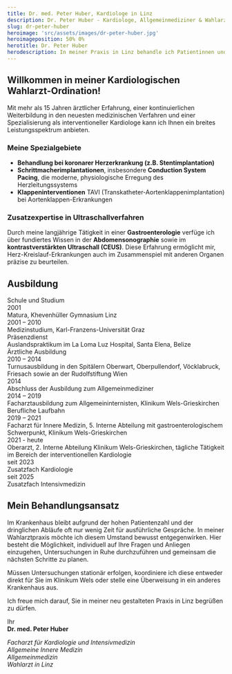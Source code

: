 ```yaml
---
title: Dr. med. Peter Huber, Kardiologe in Linz
description: Dr. Peter Huber - Kardiologe, Allgemeinmediziner & Wahlarzt in Linz. Persönliche Betreuung von Vorsorge bis Therapie.
slug: dr-peter-huber
heroimage: 'src/assets/images/dr-peter-huber.jpg'
heroimageposition: 50% 0%
herotitle: Dr. Peter Huber
herodescription: In meiner Praxis in Linz behandle ich Patientinnen und Patienten als Facharzt für Innere Medizin und Kardiologie von der Vorsorge bis zur spezialisierten Therapie.
---
```



## Willkommen in meiner Kardiologischen Wahlarzt-Ordination!

Mit mehr als 15 Jahren ärztlicher Erfahrung, einer kontinuierlichen Weiterbildung in den neuesten medizinischen Verfahren und einer Spezialisierung als interventioneller Kardiologe kann ich Ihnen ein breites Leistungsspektrum anbieten.

### Meine Spezialgebiete

- **Behandlung bei koronarer Herzerkrankung (z.B. Stentimplantation)**
- **Schrittmacherimplantationen**, insbesondere **Conduction System Pacing**, die moderne, physiologische Erregung des Herzleitungssystems
- **Klappeninterventionen** TAVI (Transkatheter-Aortenklappenimplantation) bei Aortenklappen-Erkrankungen

### Zusatzexpertise in Ultraschallverfahren

Durch meine langjährige Tätigkeit in einer **Gastroenterologie** verfüge ich über fundiertes Wissen in der **Abdomensonographie** sowie im **kontrastverstärkten Ultraschall (CEUS)**. Diese Erfahrung ermöglicht mir, Herz-Kreislauf-Erkrankungen auch im Zusammenspiel mit anderen Organen präzise zu beurteilen.

## Ausbildung

<div class="education">
<div class="header">Schule und Studium</div>

<div>2001</div>
<div>Matura, Khevenhüller Gymnasium Linz</div>
<div>2001 – 2010</div>
<div>
  <div>Medizinstudium, Karl-Franzens-Universität Graz</div>
  <div>Präsenzdienst</div>
  <div>Auslandspraktikum im La Loma Luz Hospital, Santa Elena, Belize</div>
</div>

<div class="header">Ärztliche Ausbildung</div>

<div>2010 – 2014</div>
<div>
  Turnusausbildung in den Spitälern Oberwart, Oberpullendorf, Vöcklabruck,
  Friesach sowie an der Rudolfstiftung Wien
</div>
<div>2014</div>
<div>Abschluss der Ausbildung zum Allgemeinmediziner</div>
<div>2014 – 2019</div>
<div>
  Facharztausbildung zum Allgemeininternisten, Klinikum Wels-Grieskirchen
</div>

<div class="header">Berufliche Laufbahn</div>

<div>2019 – 2021</div>
<div>
  Facharzt für Innere Medizin, 5. Interne Abteilung mit gastroenterologischem
  Schwerpunkt, Klinikum Wels-Grieskirchen
</div>
<div>2021 - heute</div>
<div>
  Oberarzt, 2. Interne Abteilung Klinikum Wels-Grieskirchen, tägliche Tätigkeit
  im Bereich der interventionellen Kardiologie
</div>
<div>seit 2023</div>
<div>Zusatzfach Kardiologie</div>
<div>seit 2025</div>
<div>Zusatzfach Intensivmedizin</div>

</div>

## Mein Behandlungsansatz

Im Krankenhaus bleibt aufgrund der hohen Patientenzahl und der dringlichen Abläufe oft nur wenig Zeit für ausführliche Gespräche.
In meiner Wahlarztpraxis möchte ich diesem Umstand bewusst entgegenwirken. Hier besteht die Möglichkeit, individuell auf
Ihre Fragen und Anliegen einzugehen, Untersuchungen in Ruhe durchzuführen und gemeinsam die nächsten Schritte zu planen.

Müssen Untersuchungen stationär erfolgen, koordiniere ich diese entweder direkt für Sie im Klinikum Wels oder stelle eine Überweisung in ein anderes Krankenhaus aus.

Ich freue mich darauf, Sie in meiner neu gestalteten Praxis in Linz begrüßen zu dürfen.

Ihr  
**Dr. med. Peter Huber**

_Facharzt für Kardiologie und Intensivmedizin  
Allgemeine Innere Medizin  
Allgemeinmedizin  
Wahlarzt in Linz_

<ScheduleAppointment></ScheduleAppointment>

